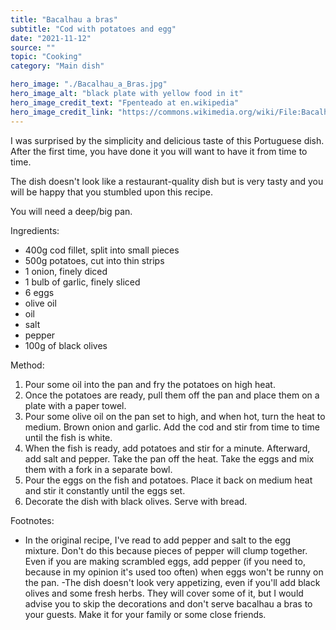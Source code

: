 ---
title: "Bacalhau a bras"
subtitle: "Cod with potatoes and egg" 
date: "2021-11-12"
source: ""
topic: "Cooking"
category: "Main dish"

hero_image: "./Bacalhau_a_Bras.jpg"
hero_image_alt: "black plate with yellow food in it"
hero_image_credit_text: "Fpenteado at en.wikipedia"
hero_image_credit_link: "https://commons.wikimedia.org/wiki/File:Bacalhau_a_Bras.jpg"
---

I was surprised by the simplicity and delicious taste of this Portuguese dish. After the first time, you have done it
you will want to have it from time to time.

The dish doesn't look like a restaurant-quality dish but is very tasty
and you will be happy that you stumbled upon this recipe.

You will need a deep/big pan.

Ingredients:
- 400g cod fillet, split into small pieces
- 500g potatoes, cut into thin strips 
- 1 onion, finely diced
- 1 bulb of garlic, finely sliced                                                                                                       
- 6 eggs
- olive oil 
- oil
- salt
- pepper
- 100g of black olives

Method:
1. Pour some oil into the pan and fry the potatoes on high heat.
2. Once the potatoes are ready, pull them off the pan and place them on a
plate with a paper towel.
3. Pour some olive oil on the pan set to high, and when hot, turn 
the heat to medium. Brown onion and garlic. Add the cod and stir from time to time until the fish is white.
4. When the fish is ready, add potatoes and stir for a minute. Afterward,
add salt and pepper. Take the pan off the heat. Take the eggs and mix them with a fork in a separate bowl.
5. Pour the eggs on the fish and potatoes. Place it back on medium heat and 
stir it constantly until the eggs set.
6. Decorate the dish with black olives. Serve with bread.

Footnotes:
- In the original recipe, I've read to add pepper and salt to the egg mixture.
Don't do this because pieces of pepper will clump together. Even if you are making 
scrambled eggs, add pepper (if you need to, because in my opinion it's used too often) when eggs won't be 
runny on the pan.
-The dish doesn't look very appetizing, even if you'll add black olives and some fresh herbs. They 
will cover some of it, but I would advise you to skip the decorations and don't serve
bacalhau a bras to your guests. Make it for your family or some close friends.